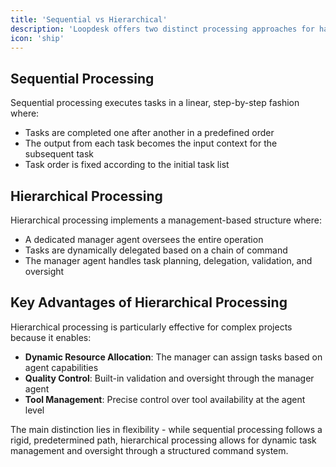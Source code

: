 ```yaml
---
title: 'Sequential vs Hierarchical'
description: 'Loopdesk offers two distinct processing approaches for handling tasks'
icon: 'ship'
---
```


## Sequential Processing

Sequential processing executes tasks in a linear, step-by-step fashion where:

- Tasks are completed one after another in a predefined order
- The output from each task becomes the input context for the subsequent task
- Task order is fixed according to the initial task list

## Hierarchical Processing

Hierarchical processing implements a management-based structure where:

- A dedicated manager agent oversees the entire operation
- Tasks are dynamically delegated based on a chain of command
- The manager agent handles task planning, delegation, validation, and oversight

## Key Advantages of Hierarchical Processing

Hierarchical processing is particularly effective for complex projects because it enables:

- **Dynamic Resource Allocation**: The manager can assign tasks based on agent capabilities
- **Quality Control**: Built-in validation and oversight through the manager agent
- **Tool Management**: Precise control over tool availability at the agent level

The main distinction lies in flexibility - while sequential processing follows a rigid, predetermined path, hierarchical processing allows for dynamic task management and oversight through a structured command system.